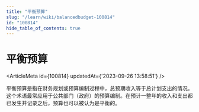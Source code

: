 ```yaml
---
title: "平衡预算"
slug: "/learn/wiki/balancedbudget-100814"
id: "100814"
hide_table_of_contents: true
---
```



# 平衡预算

<ArticleMeta id={100814} updatedAt={'2023-09-26 13:58:51'} />
<div className='border-solid border-b border-t-0 my-4 border-[var(--ifm-color-gray-300)]' />

平衡预算是指在财务规划或预算编制过程中，总预期收入等于总计划支出的情况。这个术语最常应用于公共部门（政府）的预算编制。在预计一整年的收入和支出都已发生并记录之后，预算也可以被认为是平衡的。
